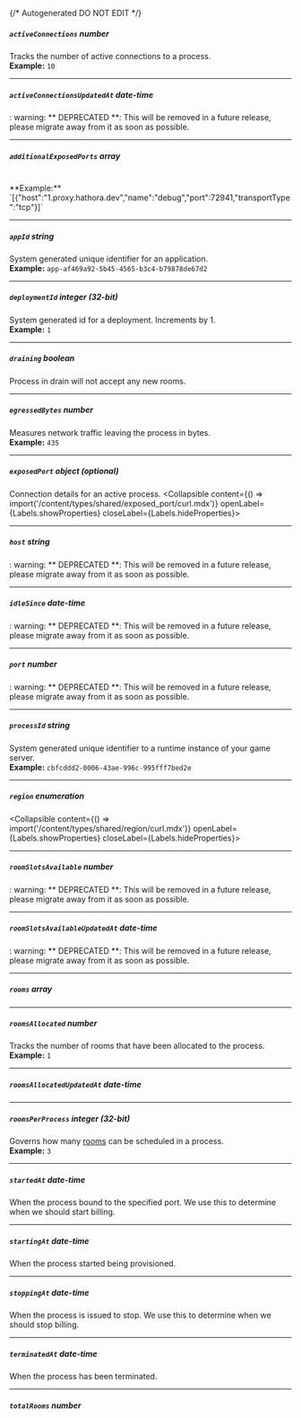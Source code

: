 {/* Autogenerated DO NOT EDIT  */}

##### `activeConnections` _number_
Tracks the number of active connections to a process.
<br/>
**Example:** `10`

---
##### `activeConnectionsUpdatedAt` _date-time_
: warning: \*\* DEPRECATED \*\*: This will be removed in a future release, please migrate away from it as soon as possible.

---
##### `additionalExposedPorts` _array_
<br/>
**Example:** `[{"host":"1.proxy.hathora.dev","name":"debug","port":72941,"transportType":"tcp"}]`

---
##### `appId` _string_
System generated unique identifier for an application.
<br/>
**Example:** `app-af469a92-5b45-4565-b3c4-b79878de67d2`

---
##### `deploymentId` _integer (32-bit)_
System generated id for a deployment. Increments by 1.
<br/>
**Example:** `1`

---
##### `draining` _boolean_
Process in drain will not accept any new rooms.

---
##### `egressedBytes` _number_
Measures network traffic leaving the process in bytes.
<br/>
**Example:** `435`

---
##### `exposedPort` _object (optional)_
Connection details for an active process.
<Collapsible content={() => import('/content/types/shared/exposed_port/curl.mdx')} openLabel={Labels.showProperties} closeLabel={Labels.hideProperties}>
</Collapsible>

---
##### `host` _string_
: warning: \*\* DEPRECATED \*\*: This will be removed in a future release, please migrate away from it as soon as possible.

---
##### `idleSince` _date-time_
: warning: \*\* DEPRECATED \*\*: This will be removed in a future release, please migrate away from it as soon as possible.

---
##### `port` _number_
: warning: \*\* DEPRECATED \*\*: This will be removed in a future release, please migrate away from it as soon as possible.

---
##### `processId` _string_
System generated unique identifier to a runtime instance of your game server.
<br/>
**Example:** `cbfcddd2-0006-43ae-996c-995fff7bed2e`

---
##### `region` _enumeration_
<Collapsible content={() => import('/content/types/shared/region/curl.mdx')} openLabel={Labels.showProperties} closeLabel={Labels.hideProperties}>
</Collapsible>

---
##### `roomSlotsAvailable` _number_
: warning: \*\* DEPRECATED \*\*: This will be removed in a future release, please migrate away from it as soon as possible.

---
##### `roomSlotsAvailableUpdatedAt` _date-time_
: warning: \*\* DEPRECATED \*\*: This will be removed in a future release, please migrate away from it as soon as possible.

---
##### `rooms` _array_

---
##### `roomsAllocated` _number_
Tracks the number of rooms that have been allocated to the process.
<br/>
**Example:** `1`

---
##### `roomsAllocatedUpdatedAt` _date-time_

---
##### `roomsPerProcess` _integer (32-bit)_
Governs how many [rooms](https://hathora.dev/docs/concepts/hathora\-entities\#room) can be scheduled in a process.
<br/>
**Example:** `3`

---
##### `startedAt` _date-time_
When the process bound to the specified port. We use this to determine when we should start billing.

---
##### `startingAt` _date-time_
When the process started being provisioned.

---
##### `stoppingAt` _date-time_
When the process is issued to stop. We use this to determine when we should stop billing.

---
##### `terminatedAt` _date-time_
When the process has been terminated.

---
##### `totalRooms` _number_


